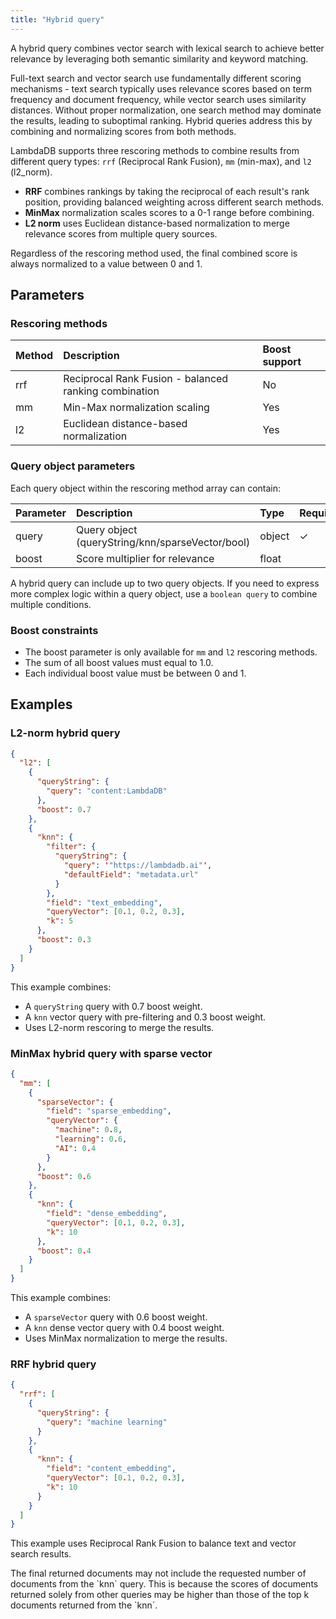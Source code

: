 ```yaml
---
title: "Hybrid query"
---
```


A hybrid query combines vector search with lexical search to achieve better relevance by leveraging both semantic similarity and keyword matching.

Full-text search and vector search use fundamentally different scoring mechanisms - text search typically uses relevance scores based on term frequency and document frequency, while vector search uses similarity distances. Without proper normalization, one search method may dominate the results, leading to suboptimal ranking. Hybrid queries address this by combining and normalizing scores from both methods.

LambdaDB supports three rescoring methods to combine results from different query types: `rrf` (Reciprocal Rank Fusion), `mm` (min-max), and `l2` (l2_norm).

- **RRF** combines rankings by taking the reciprocal of each result's rank position, providing balanced weighting across different search methods.
- **MinMax** normalization scales scores to a 0-1 range before combining.
- **L2 norm** uses Euclidean distance-based normalization to merge relevance scores from multiple query sources.

<Info>

  Regardless of the rescoring method used, the final combined score is always normalized to a value between 0 and 1.

</Info>

## Parameters

### Rescoring methods

| Method | Description                                           | Boost support |
|:-------|:------------------------------------------------------|:--------------|
| rrf    | Reciprocal Rank Fusion - balanced ranking combination | No            |
| mm     | Min-Max normalization scaling                         | Yes           |
| l2     | Euclidean distance-based normalization                | Yes           |

### Query object parameters

Each query object within the rescoring method array can contain:

| Parameter | Description                                      | Type   | Required | Default |
|:----------|:-------------------------------------------------|:-------|:---------|:--------|
| query     | Query object (queryString/knn/sparseVector/bool) | object | ✓        |         |
| boost     | Score multiplier for relevance                   | float  |          | 0.5     |

<Note>

  A hybrid query can include up to two query objects. If you need to express more complex logic within a query object, use a `boolean query` to combine multiple conditions.
 
</Note>

### Boost constraints

<Note>

  - The boost parameter is only available for `mm` and `l2` rescoring methods.
  - The sum of all boost values must equal to 1.0.
  - Each individual boost value must be between 0 and 1.

</Note>

## Examples

### L2-norm hybrid query

```json
{
  "l2": [
    {
      "queryString": {
        "query": "content:LambdaDB"
      },
      "boost": 0.7
    },
    {
      "knn": {
        "filter": {
          "queryString": {
            "query": '"https://lambdadb.ai"',
            "defaultField": "metadata.url"
          }
        },
        "field": "text_embedding",
        "queryVector": [0.1, 0.2, 0.3],
        "k": 5
      },
      "boost": 0.3
    }
  ]
}
```

This example combines:
- A `queryString` query with 0.7 boost weight.
- A `knn` vector query with pre-filtering and 0.3 boost weight.
- Uses L2-norm rescoring to merge the results.

### MinMax hybrid query with sparse vector

```json
{
  "mm": [
    {
      "sparseVector": {
        "field": "sparse_embedding",
        "queryVector": {
          "machine": 0.8,
          "learning": 0.6,
          "AI": 0.4
        }
      },
      "boost": 0.6
    },
    {
      "knn": {
        "field": "dense_embedding",
        "queryVector": [0.1, 0.2, 0.3],
        "k": 10
      },
      "boost": 0.4
    }
  ]
}
```

This example combines:
- A `sparseVector` query with 0.6 boost weight.
- A `knn` dense vector query with 0.4 boost weight.
- Uses MinMax normalization to merge the results.

### RRF hybrid query

```json
{
  "rrf": [
    {
      "queryString": {
        "query": "machine learning"
      }
    },
    {
      "knn": {
        "field": "content_embedding",
        "queryVector": [0.1, 0.2, 0.3],
        "k": 10
      }
    }
  ]
}
```

This example uses Reciprocal Rank Fusion to balance text and vector search results.

<Warning>
The final returned documents may not include the requested number of documents from the `knn` query. This is because the scores of documents returned solely from other queries may be higher than those of the top k documents returned from the `knn`.
</Warning>